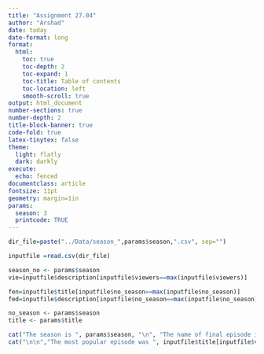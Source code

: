 ```yaml
---
title: "Assignment 27.04"
author: "Arshad"
date: today
date-format: long
format:
  html: 
    toc: true
    toc-depth: 2
    toc-expand: 1
    toc-title: Table of contents
    toc-location: left
    smooth-scroll: true
output: html_document
number-sections: true
number-depth: 2
title-block-banner: true
code-fold: true
latex-tinytex: false
theme: 
  light: flatly
  dark: darkly
execute:
  echo: fenced
documentclass: article
fontsize: 11pt
geometry: margin=1in
params:
  season: 3
  printcode: TRUE
---
```


```r
dir_file=paste("../Data/season_",params$season,".csv", sep="")

inputfile =read.csv(dir_file)

season_no <- params$season
vie=inputfile$description[inputfile$viewers==max(inputfile$viewers)]

fen=inputfile$title[inputfile$no_season==max(inputfile$no_season)]
fed=inputfile$description[inputfile$no_season==max(inputfile$no_season)]

no_season <- params$season
title <- params$title

cat("The season is ", params$season, "\n", "The name of final episode in this season is ",fen,". Here is the brief description of this episode: ", "\n", "   ",fed, sep="")
cat("\n\n","The most popular episode was ", inputfile$title[inputfile$viewers==max(inputfile$viewers)], " by ", max(inputfile$viewers), " millions of viewers", ". See below information about it: \n  ",gsub("\n", "_",strwrap(inputfile$description[inputfile$viewers==max(inputfile$viewers)])), sep="")
```